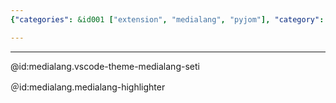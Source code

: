 ```yaml
---
{"categories": &id001 ["extension", "medialang", "pyjom"], "category": "Visual Studio Code", "date": "2022-03-31 06:07:54", "description": "This article provides detailed instructions on how to install two Visual Studio Code extensions, namely 'medialang.vscode-theme-medialang-seti' and 'medialang.medialang-highlighter', by using their respective IDs.", "tags": *id001, "title": "Install VSCode Extensions by ID"}

---
```


------

@id:medialang.vscode-theme-medialang-seti

＠id:medialang.medialang-highlighter

